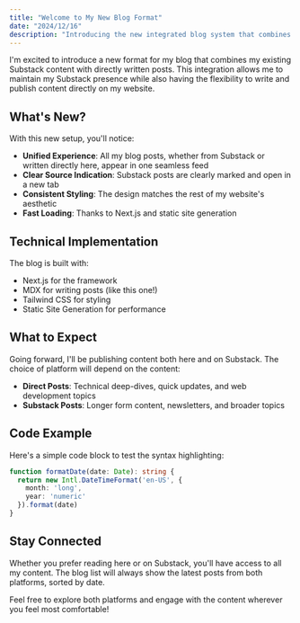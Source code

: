 ```yaml
---
title: "Welcome to My New Blog Format"
date: "2024/12/16"
description: "Introducing the new integrated blog system that combines my Substack posts with directly written content."
---
```


I'm excited to introduce a new format for my blog that combines my existing Substack content with directly written posts. This integration allows me to maintain my Substack presence while also having the flexibility to write and publish content directly on my website.

## What's New?

With this new setup, you'll notice:

- **Unified Experience**: All my blog posts, whether from Substack or written directly here, appear in one seamless feed
- **Clear Source Indication**: Substack posts are clearly marked and open in a new tab
- **Consistent Styling**: The design matches the rest of my website's aesthetic
- **Fast Loading**: Thanks to Next.js and static site generation

## Technical Implementation

The blog is built with:

- Next.js for the framework
- MDX for writing posts (like this one!)
- Tailwind CSS for styling
- Static Site Generation for performance

## What to Expect

Going forward, I'll be publishing content both here and on Substack. The choice of platform will depend on the content:

- **Direct Posts**: Technical deep-dives, quick updates, and web development topics
- **Substack Posts**: Longer form content, newsletters, and broader topics

## Code Example

Here's a simple code block to test the syntax highlighting:

```typescript
function formatDate(date: Date): string {
  return new Intl.DateTimeFormat('en-US', {
    month: 'long',
    year: 'numeric'
  }).format(date)
}
```

## Stay Connected

Whether you prefer reading here or on Substack, you'll have access to all my content. The blog list will always show the latest posts from both platforms, sorted by date.

Feel free to explore both platforms and engage with the content wherever you feel most comfortable! 